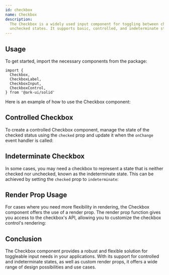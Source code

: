 ```yaml
---
id: checkbox
name: Checkbox
description:
  The Checkbox is a widely used input component for toggling between checked and
  unchecked states. It supports basic, controlled, and indeterminate states.
---
```


## Usage

To get started, import the necessary components from the package:

```tsx
import {
  Checkbox,
  CheckboxLabel,
  CheckboxInput,
  CheckboxControl,
} from '@ark-ui/solid'
```

Here is an example of how to use the Checkbox component:

<Story name="Basic" />

## Controlled Checkbox

To create a controlled Checkbox component, manage the state of the checked
status using the `checked` prop and update it when the `onChange` event handler
is called:

<Story name="Controlled" />

## Indeterminate Checkbox

In some cases, you may need a checkbox to represent a state that is neither
checked nor unchecked, known as the indeterminate state. This can be achieved by
setting the `checked` prop to `indeterminate`:

<Story name="Indeterminate" />

## Render Prop Usage

For cases where you need more flexibility in rendering, the Checkbox component
offers the use of a render prop. The render prop function gives you access to
the checkbox's API, allowing you to customize the checkbox control's rendering:

<Story name="RenderProp" />

## Conclusion

The Checkbox component provides a robust and flexible solution for toggleable
input needs in your applications. With its support for controlled and
indeterminate states, as well as custom render props, it offers a wide range of
design possibilities and use cases.
